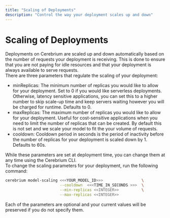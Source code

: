 ```yaml
---
title: "Scaling of Deployments"
description: "Control the way your deployment scales up and down"
---
```


# Scaling of Deployments
Deployments on Cerebrium are scaled up and down automatically based on the number of requests your deployment is receiving. This is done to ensure that you are not paying for idle resources and that your deployment is always available to serve requests.  
There are three parameters that regulate the scaling of your deployment:
- minReplicas: The minimum number of replicas you would like to allow for your deployment. Set to 0 if you would like serverless deployments. Otherwise, latency sensitive applications, you can set this to a higher number to skip scale-up time and keep servers waiting however you will be charged for runtime.  Defaults to 0.
- maxReplicas: The maximum number of replicas you would like to allow for your deployment. Useful for cost-sensitive applications when you need to limit the number of replicas that can be created. By default this is not set and we scale your model to fit the your volume of requests.
- cooldown: Cooldown period in seconds is the period of inactivity before the number of replicas for your deployment is scaled down by 1. Defaults to 60s.

While these parameters are set at deployment time, you can change them at any time using the Cerebrium CLI.  
To change the scaling parameters for your deployment, run the following command:
```bash
cerebrium model-scaling <<<YOUR_MODEL_ID>>>                 \
                        --cooldown  <<<TIME_IN_SECONDS >>>  \
                        --min-replicas <<INTEGER>>          \
                        --max-replicas <<INTEGER>>
```

Each of the parameters are optional and your current values will be preserved if you do not specify them.
